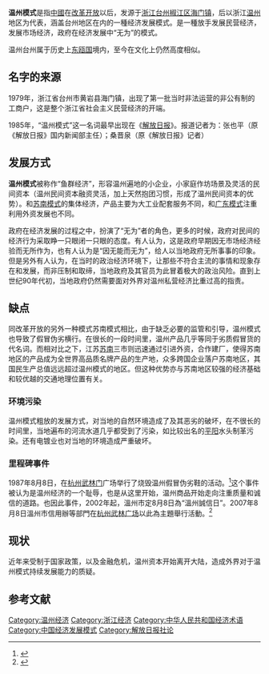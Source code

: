 {{original research|time=2012-04-02T11:01:38+00:00}}

'''温州模式'''是指[[中華人民共和國|中國]]在[[改革开放|改革开放]]以后，发源于[[浙江|浙江]][[台州|台州]][[椒江区|椒江区]][[海门街道|海门镇]]，后以浙江[[温州|温州]]地区为代表，涵盖台州地区在内的一種经济发展模式。是一種放手发展民营经济，发展市场经济，政府在经济发展中“无为”的模式。

温州台州属于历史上[[东瓯国|东瓯国]]境内，至今在文化上仍然高度相似。

==名字的来源==
1979年，浙江省台州市黄岩县海门镇，出现了第一批当时非法运营的非公有制的工商户，这是整个浙江省社会主义民营经济的开端。

1985年，“温州模式”这一名词最早出现在《[[解放日报|解放日报]]》。报道记者为：张也平（原《解放日报》国内新闻部主任）；桑晋泉（原《解放日报》记者）

==发展方式==
'''温州模式'''被称作“鱼群经济”，形容温州遍地的小企业，小家庭作坊场景及灵活的民间资本（温州民间资本融资灵活，加上天然抱团习惯，形成了温州民间资本的优势）。和[[苏南模式|苏南模式]]的集体经济，产品主要为大工业配套服务不同，和[[广东模式|广东模式]]注重利用外资发展也不同。

政府在经济发展的过程之中，扮演了“无为”者的角色，更多的时候，政府对民间的经济行为采取睁一只眼闭一只眼的态度。有人认为，这是政府早期因无市场经济经验而无所作为，也有人认为是“因无能而无为”，给人以当地政府无所事事的印象。但是另外有人认为，在当时的政治经济环境下，让那些不符合主流的事情和现象存在和发展，而非压制和取缔，当地政府及其官员为此冒着极大的政治风险。直到上世纪90年代初，当地政府仍然需要面对外界对温州私营经济比重过高的指责。

==缺点==
同改革开放的另外一种模式苏南模式相比，由于缺乏必要的监管和引导，温州模式也导致了假冒伪劣横行。在很长的一段时间里，温州产品几乎等同于劣质假冒货的代名词。而相对比之下，江苏[[苏南|苏南]]三市则迅速通过引进外资，合作建厂，使得苏南地区的产品成为全世界高品质名牌产品的生产地，众多跨国企业落户苏南地区，其国民生产总值远远超过温州模式的地区。但这种优势亦与苏南地区较强的经济基础和较优越的交通地理位置有关。

===环境污染===
温州模式粗放的发展方式，对当地的自然环境造成了及其恶劣的破坏，在不很长的时间里，当地遍布的河流水道几乎都受到了污染，如比较出名的[[平阳|平阳]]水头制革污染。还有电镀业也对当地的环境造成严重破坏。

===里程碑事件===
1987年8月8日，在[[杭州|杭州]][[武林门|武林门]]广场举行了烧毁温州假冒伪劣鞋的活动。<ref>{{cite news|url=http://shoeschina.cc/article_view.asp?carticleid=10000445|title=第一把火：武林门火烧温州鞋|author=|date=2007-08-08|work=|publisher=[[温州商报|温州商报]]|accessdate=2016-01-27|archive-date=2020-07-17|archive-url=https://web.archive.org/web/20200717102157/http://shoeschina.cc/article_view.asp?carticleid=10000445|dead-url=no}}</ref>这个事件被认为是温州经济的一个耻辱，也是从这里开始，温州商品开始走向注重质量和诚信的道路。也因此事件，2002年起，溫州市定8月8日為“溫州誠信日”。2007年8月8日溫州市信用辦等部門在[[杭州|杭州]][[武林广场|武林广场]]以此為主題舉行活動。<ref>{{cite news|url=http://jrzb.zjol.com.cn/html/2007-08/09/content_2566195.htm|title=“诚信之火”再燃武林广场|publisher=今日早报|date=2007-08-09|accessdate=2016-01-27|archive-date=2020-12-12|archive-url=https://web.archive.org/web/20201212043104/http://jrzb.zjol.com.cn/html/2007-08/09/content_2566195.htm|dead-url=no}}</ref>

==现状==
近年来受制于国家政策，以及金融危机，温州资本开始离开大陆，造成外界对于温州模式持续发展能力的质疑。

== 参考文献 ==
{{Reflist|30em}}

[[Category:温州经济|Category:温州经济]]
[[Category:浙江经济|Category:浙江经济]]
[[Category:中华人民共和国经济术语|Category:中华人民共和国经济术语]]
[[Category:中国经济发展模式|Category:中国经济发展模式]]
[[Category:解放日报社论|Category:解放日报社论]]